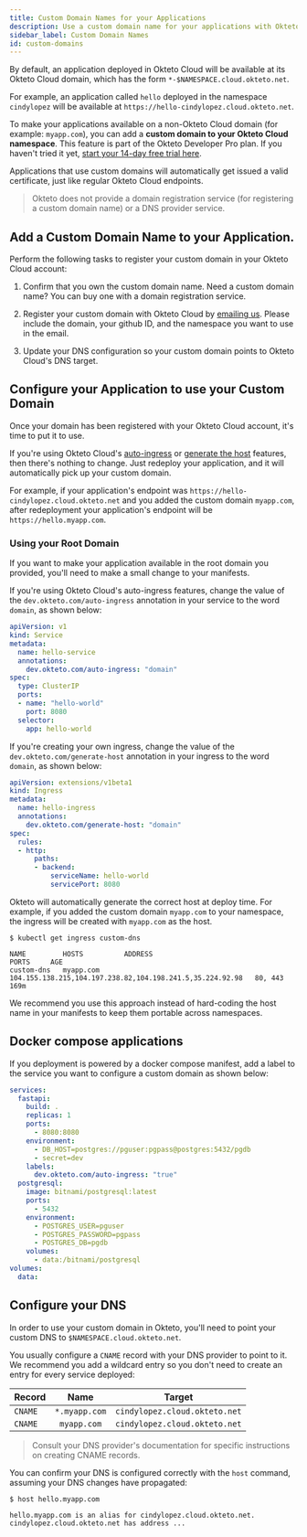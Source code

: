 ```yaml
---
title: Custom Domain Names for your Applications
description: Use a custom domain name for your applications with Okteto Cloud
sidebar_label: Custom Domain Names
id: custom-domains
---
```



By default, an application deployed in Okteto Cloud will be available at its Okteto Cloud domain, which has the form `*-$NAMESPACE.cloud.okteto.net`.

For example, an application called `hello` deployed in the namespace `cindylopez` will be available at `https://hello-cindylopez.cloud.okteto.net`.

To make your applications available on a non-Okteto Cloud domain (for example: `myapp.com`), you can add a **custom domain to your Okteto Cloud namespace**.
This feature is part of the Okteto Developer Pro plan. If you haven't tried it yet, [start your 14-day free trial here](https://cloud.okteto.com/#/settings/plans/pro-upgrade).

Applications that use custom domains will automatically get issued a valid certificate, just like regular Okteto Cloud endpoints.

> Okteto does not provide a domain registration service (for registering a custom domain name) or a DNS provider service.

## Add a Custom Domain Name to your Application.

Perform the following tasks to register your custom domain in your Okteto Cloud account:

1. Confirm that you own the custom domain name. Need a custom domain name? You can buy one with a domain registration service.

2. Register your custom domain with Okteto Cloud by [emailing us](mailto:support@okteto.com). Please include the domain, your github ID, and the namespace you want to use in the email.

3. Update your DNS configuration so your custom domain points to Okteto Cloud's DNS target.

## Configure your Application to use your Custom Domain

Once your domain has been registered with your Okteto Cloud account, it's time to put it to use.

If you're using Okteto Cloud's [auto-ingress](/docs/previous/cloud/ssl/) or [generate the host](/docs/previous/cloud/ssl/#let-okteto-generate-the-host) features, then there's nothing to change. Just redeploy your application, and it will automatically pick up your custom domain.

For example, if your application's endpoint was `https://hello-cindylopez.cloud.okteto.net` and you added the custom domain `myapp.com`, after redeployment your application's endpoint will be `https://hello.myapp.com`.

### Using your Root Domain

If you want to make your application available in the root domain you provided, you'll need to make a small change to your manifests.

If you're using Okteto Cloud's auto-ingress features, change the value of the `dev.okteto.com/auto-ingress` annotation in your service to the word `domain`, as shown below:

```yaml
apiVersion: v1
kind: Service
metadata:
  name: hello-service
  annotations:
    dev.okteto.com/auto-ingress: "domain"
spec:
  type: ClusterIP
  ports:
  - name: "hello-world"
    port: 8080
  selector:
    app: hello-world
```

If you're creating your own ingress, change the value of the `dev.okteto.com/generate-host` annotation in your ingress to the word `domain`, as shown below:

```yaml
apiVersion: extensions/v1beta1
kind: Ingress
metadata:
  name: hello-ingress
  annotations:
    dev.okteto.com/generate-host: "domain"
spec:
  rules:
  - http:
      paths:
      - backend:
          serviceName: hello-world
          servicePort: 8080
```

Okteto will automatically generate the correct host at deploy time. For example, if you added the custom domain `myapp.com` to your namespace, the ingress will be created with `myapp.com` as the host.

```console
$ kubectl get ingress custom-dns
```

```
NAME         HOSTS          ADDRESS                                                     PORTS     AGE
custom-dns   myapp.com      104.155.138.215,104.197.238.82,104.198.241.5,35.224.92.98   80, 443   169m
```

We recommend you use this approach instead of hard-coding the host name in your manifests to keep them portable across namespaces.

## Docker compose applications

If you deployment is powered by a docker compose manifest, add a label to the service you want to configure a custom domain as shown below:

```yaml
services:
  fastapi:
    build: .
    replicas: 1
    ports:
      - 8080:8080
    environment:
      - DB_HOST=postgres://pguser:pgpass@postgres:5432/pgdb
      - secret=dev
    labels:
      dev.okteto.com/auto-ingress: "true"
  postgresql:
    image: bitnami/postgresql:latest
    ports:
      - 5432
    environment:
      - POSTGRES_USER=pguser
      - POSTGRES_PASSWORD=pgpass
      - POSTGRES_DB=pgdb
    volumes:
      - data:/bitnami/postgresql
volumes:
  data:

```


## Configure your DNS

In order to use your custom domain in Okteto, you'll need to point your custom DNS to `$NAMESPACE.cloud.okteto.net`.

You usually configure a `CNAME` record with your DNS provider to point to it. We recommend you add a wildcard entry so you don't need to create an entry for every service deployed:

| Record       | Name             | Target  |
| ------------- |:-------------:| :-----:|
| `CNAME`        | `*.myapp.com`  | `cindylopez.cloud.okteto.net`  |
| `CNAME`        | `myapp.com`    | `cindylopez.cloud.okteto.net`  |

> Consult your DNS provider's documentation for specific instructions on creating CNAME records.

You can confirm your DNS is configured correctly with the `host` command, assuming your DNS changes have propagated:

```
$ host hello.myapp.com
```

```
hello.myapp.com is an alias for cindylopez.cloud.okteto.net.
cindylopez.cloud.okteto.net has address ...
```
